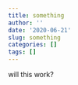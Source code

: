 ```yaml
---
title: something
author: ''
date: '2020-06-21'
slug: something
categories: []
tags: []
---
```


will this work?